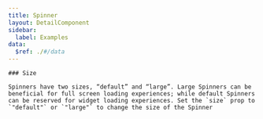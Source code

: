 ```yaml
---
title: Spinner
layout: DetailComponent
sidebar:
  label: Examples
data:
  $ref: ./#/data
---
```


<LivePreviewControls>
  <LivePreview componentName="spinner" exampleName="Size" >

    ### Size

    Spinners have two sizes, “default” and “large”. Large Spinners can be beneficial for full screen loading experiences; while default Spinners can be reserved for widget loading experiences. Set the `size` prop to `"default"` or `"large"` to change the size of the Spinner

  </LivePreview>
</LivePreviewControls>
